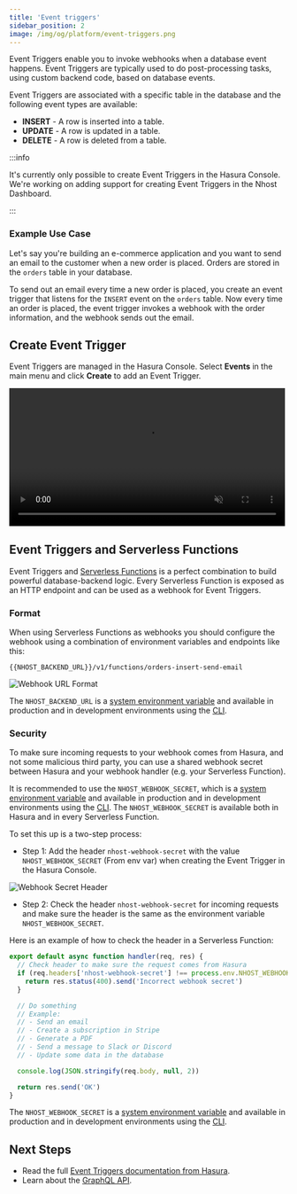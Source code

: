 ```yaml
---
title: 'Event triggers'
sidebar_position: 2
image: /img/og/platform/event-triggers.png
---
```


Event Triggers enable you to invoke webhooks when a database event happens. Event Triggers are typically used to do post-processing tasks, using custom backend code, based on database events.

Event Triggers are associated with a specific table in the database and the following event types are available:

- **INSERT** - A row is inserted into a table.
- **UPDATE** - A row is updated in a table.
- **DELETE** - A row is deleted from a table.

:::info

It's currently only possible to create Event Triggers in the Hasura Console. We're working on adding support for creating Event Triggers in the Nhost Dashboard.

:::

### Example Use Case

Let's say you're building an e-commerce application and you want to send an email to the customer when a new order is placed. Orders are stored in the `orders` table in your database.

To send out an email every time a new order is placed, you create an event trigger that listens for the `INSERT` event on the `orders` table. Now every time an order is placed, the event trigger invokes a webhook with the order information, and the webhook sends out the email.

## Create Event Trigger

Event Triggers are managed in the Hasura Console. Select **Events** in the main menu and click **Create** to add an Event Trigger.

<video width="99%" autoPlay muted loop controls="true">
  <source src="/videos/hasura-create-event-trigger.mp4" type="video/mp4" />
</video>

## Event Triggers and Serverless Functions

Event Triggers and [Serverless Functions](/platform/serverless-functions) is a perfect combination to build powerful database-backend logic. Every Serverless Function is exposed as an HTTP endpoint and can be used as a webhook for Event Triggers.

### Format

When using Serverless Functions as webhooks you should configure the webhook using a combination of environment variables and endpoints like this:

```
{{NHOST_BACKEND_URL}}/v1/functions/orders-insert-send-email
```

![Webhook URL Format](/img/database/event-triggers/webhook-url-format.png)

The `NHOST_BACKEND_URL` is a [system environment variable](/platform/environment-variables#system-environment-variables) and available in production and in development environments using the [CLI](/platform/cli).

### Security

To make sure incoming requests to your webhook comes from Hasura, and not some malicious third party, you can use a shared webhook secret between Hasura and your webhook handler (e.g. your Serverless Function).

It is recommended to use the `NHOST_WEBHOOK_SECRET`, which is a [system environment variable](/platform/environment-variables#system-environment-variables) and available in production and in development environments using the [CLI](/platform/cli). The `NHOST_WEBHOOK_SECRET` is available both in Hasura and in every Serverless Function.

To set this up is a two-step process:

- Step 1: Add the header `nhost-webhook-secret` with the value `NHOST_WEBHOOK_SECRET` (From env var) when creating the Event Trigger in the Hasura Console.

![Webhook Secret Header](/img/database/event-triggers/webhook-secret-header.png)

- Step 2: Check the header `nhost-webhook-secret` for incoming requests and make sure the header is the same as the environment variable `NHOST_WEBHOOK_SECRET`.

Here is an example of how to check the header in a Serverless Function:

```js
export default async function handler(req, res) {
  // Check header to make sure the request comes from Hasura
  if (req.headers['nhost-webhook-secret'] !== process.env.NHOST_WEBHOOK_SECRET) {
    return res.status(400).send('Incorrect webhook secret')
  }

  // Do something
  // Example:
  // - Send an email
  // - Create a subscription in Stripe
  // - Generate a PDF
  // - Send a message to Slack or Discord
  // - Update some data in the database

  console.log(JSON.stringify(req.body, null, 2))

  return res.send('OK')
}
```

The `NHOST_WEBHOOK_SECRET` is a [system environment variable](/platform/environment-variables#system-environment-variables) and available in production and in development environments using the [CLI](/platform/cli).

## Next Steps

- Read the full [Event Triggers documentation from Hasura](https://hasura.io/docs/latest/graphql/core/event-triggers/index/).
- Learn about the [GraphQL API](/platform/graphql).
